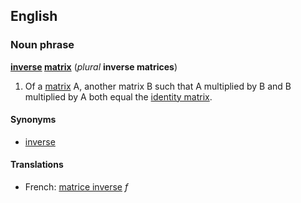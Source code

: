 ==English==
===Noun phrase===
'''[[inverse]] [[matrix]]''' (''plural'' '''inverse matrices''')

#{{linearalg}} Of a [[matrix]] A, another matrix B such that A multiplied by B and B multiplied by A both equal the [[identity matrix]].<!--Note: matrix multiplication is not commutative, so B x A is not the same as A x B; both of the stated conditions must hold for matrix B to be the inverse matrix of matrix A-->

====Synonyms====
*[[inverse]]

====Translations====
*French: [[matrice inverse]] ''f''